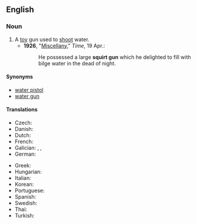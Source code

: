 ==English==

===Noun===
{{en-noun}}

# A [[toy]] gun used to [[shoot]] water.
#* '''1926''', "[http://www.time.com/time/magazine/article/0,9171,729168-2,00.html Miscellany]," ''Time'', 19 Apr.:
#*: He possessed a large '''squirt gun''' which he delighted to fill with bilge water in the dead of night.

====Synonyms====
* [[water pistol]]
* [[water gun]]

====Translations====
{{trans-top|a toy gun used to shoot water}}
* Czech: {{t|cs|stříkací pistole|f}}
* Danish: {{t+|da|vandpistol|c}}
* Dutch: {{t+|nl|waterpistool|n}}
* French: {{t+|fr|pistolet à eau|m}}
* Galician: {{t|gl|sucho}}, {{t|gl|cichote|m}}, {{t|gl|xiringa|f}}
* German: {{t+|de|Wasserpistole|f}}
{{trans-mid}}
* Greek: {{t|el|νεροπίστολο}}
* Hungarian: {{t+|hu|vízipisztoly}}
* Italian: {{t|it|pistola ad acqua|f}}
* Korean: {{t+|ko|물총}}
* Portuguese: {{t|pt|pistola d'água|f}}
* Spanish: {{t|es|pistola de agua|f}}
* Swedish: {{t+|sv|vattenpistol|c}}
* Thai: {{t|th|ปืนฉีดน้ำ}}
* Turkish: {{t|tr|su tabancası}}
{{trans-bottom}}
